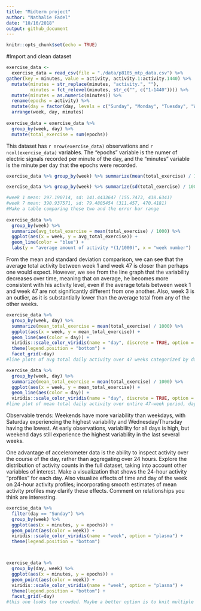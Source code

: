 ```yaml
---
title: "Midterm project"
author: "Nathalie Fadel"
date: "10/16/2018"
output: github_document
---
```


```r
knitr::opts_chunk$set(echo = TRUE)
```

#Import and clean dataset
```r
exercise_data <-
  exercise_data = read_csv(file = "./data/p8105_mtp_data.csv") %>%
gather(key = minutes, value = activity, activity.1:activity.1440) %>%
  mutate(minutes = str_replace(minutes, "activity.", ""),
         minutes = fct_relevel(minutes, str_c("", c("1-1440")))) %>%
  mutate(minutes = as.numeric(minutes)) %>%
  rename(epochs = activity) %>%
  mutate(day = factor(day, levels = c("Sunday", "Monday", "Tuesday", "Wednesday", "Thursday", "Friday", "Saturday"))) %>%
  arrange(week, day, minutes)
  
exercise_data = exercise_data %>%
  group_by(week, day) %>%
  mutate(total_exercise = sum(epochs))
```
This dataset has `r nrow(exercise_data)` observations and `r ncol(exercise_data)` variables. The "epochs" variable is the numer of electric signals recorded per minute of the day, and the "minutes" variable is the minute per day that the epochs were recorded. 

```r
exercise_data %>% group_by(week) %>% summarize(mean(total_exercise) / 1000) #mean amount of total daily activity for each week / 1000

exercise_data %>% group_by(week) %>% summarize(sd(total_exercise) / 1000)

#week 1 mean: 297.190714, sd: 141.4433647 (155.7473, 438.6341)
#week 7 mean: 390.937571, sd: 79.4805454 (311.457, 470.4181)
#Make a table comparing these two and the error bar range
  
exercise_data %>% 
  group_by(week) %>% 
  summarize(avg_total_exercise = mean(total_exercise) / 1000) %>%
  ggplot(aes(x = week, y = avg_total_exercise)) +
  geom_line(color = "blue") +
  labs(y = "average amount of activity *(1/1000)", x = "week number")

```
From the mean and standard deviation comparison, we can see that the average total activity between week 1 and week 47 is closer than perhaps one would expect. However, we see from the line graph that the variability decreases over time, meaning that on average, he becomes more consistent with his activity level, even if the average totals between week 1 and week 47 are not significantly different from one another. Also, week 3 is an outlier, as it is substantially lower than the average total from any of the other weeks. 

```r
exercise_data %>%
  group_by(week, day) %>%
  summarize(mean_total_exercise = mean(total_exercise) / 1000) %>%
  ggplot(aes(x = week, y = mean_total_exercise)) +
  geom_line(aes(color = day)) +
  viridis::scale_color_viridis(name = "day", discrete = TRUE, option = "plasma") +
  theme(legend.position = "bottom") +
  facet_grid(~day)
#line plots of avg total daily activity over 47 weeks categorized by day of week

exercise_data %>%
  group_by(week, day) %>%
  summarize(mean_total_exercise = mean(total_exercise) / 1000) %>%
  ggplot(aes(x = week, y = mean_total_exercise)) +
  geom_line(aes(color = day)) +
  viridis::scale_color_viridis(name = "day", discrete = TRUE, option = "plasma")
#line plot of mean total daily activity over entire 47-week period, days color-coded and overlaid - kind of messy and hard to read?

```
Observable trends: Weekends have more variability than weekdays, with Saturday experiencing the highest variability and Wednesday/Thursday having the lowest. At early observations, variability for all days is high, but weekend days still experience the highest variability in the last several weeks.

One advantage of accelerometer data is the ability to inspect activity over the course of the day, rather than aggregating over 24 hours. Explore the distribution of activity counts in the full dataset, taking into account other variables of interest. Make a visualization that shows the 24-hour activity “profiles” for each day. Also visualize effects of time and day of the week on 24-hour activity profiles; incorporating smooth estimates of mean activity profiles may clarify these effects. Comment on relationships you think are interesting. 

```r
exercise_data %>%
  filter(day == "Sunday") %>%
  group_by(week) %>%
  ggplot(aes(x = minutes, y = epochs)) +
  geom_point(aes(color = week)) +
  viridis::scale_color_viridis(name = "week", option = "plasma") +
  theme(legend.position = "bottom")



exercise_data %>%
  group_by(day, week) %>%
  ggplot(aes(x = minutes, y = epochs)) +
  geom_point(aes(color = week)) +
  viridis::scale_color_viridis(name = "week", option = "plasma") +
  theme(legend.position = "bottom") +
  facet_grid(~day)
#this one looks too crowded. Maybe a better option is to knit multiple graphs in one panel?









```
